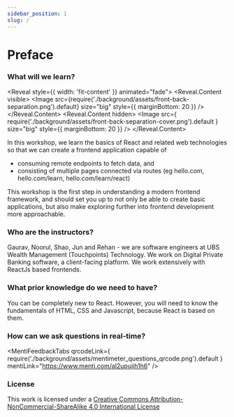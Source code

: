 ```yaml
---
sidebar_position: 1
slug: /
---
```



# Preface

### What will we learn?

<Reveal style={{ width: 'fit-content' }} animated="fade">
  <Reveal.Content visible>
    <Image
      src={require('./background/assets/front-back-separation.png').default}
      size="big"
      style={{ marginBottom: 20 }}
    />
  </Reveal.Content>
  <Reveal.Content hidden>
    <Image
      src={
        require('./background/assets/front-back-separation-cover.png').default
      }
      size="big"
      style={{ marginBottom: 20 }}
    />
  </Reveal.Content>
</Reveal>

In this workshop, we learn the basics of React and related web technologies so that we can create a frontend application capable of

- consuming remote endpoints to fetch data, and
- consisting of multiple pages connected via routes (eg hello.com, hello.com/learn, hello.com/learn/react)

This workshop is the first step in understanding a modern frontend framework, and should set you up to not only be able to create basic applications, but also make exploring further into frontend development more approachable.

### Who are the instructors?

<div style={{ display: 'flex', alignItems: 'center' }}>
  <div>
    Gaurav, Noorul, Shao, Jun and Rehan - we are software engineers at UBS
    Wealth Management (Touchpoints) Technology. We work on Digital Private Banking
    software, a client-facing platform. We work extensively with ReactJs based
    frontends.
  </div>
</div>

### What prior knowledge do we need to have?

You can be completely new to React. However, you will need to know the fundamentals of HTML, CSS and Javascript, because React is based on them.

### How can we ask questions in real-time?

<MentiFeedbackTabs
  qrcodeLink={
    require('./background/assets/mentimeter_questions_qrcode.png').default
  }
  mentiLink="https://www.menti.com/al2upujih1h6"
/>

### License

This work is licensed under a [Creative Commons Attribution-NonCommercial-ShareAlike 4.0 International License](https://creativecommons.org/licenses/by-nc-sa/4.0/)
